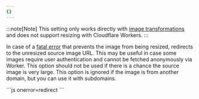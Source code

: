 ```yaml
---
{}
---
```



:::note[Note]
This setting only works directly with [image transformations](/images/transform-images/) and does not support resizing with Cloudflare Workers.
:::

In case of a [fatal error](/images/reference/troubleshooting/#error-responses-from-resizing) that prevents the image from being resized, redirects to the unresized source image URL. This may be useful in case some images require user authentication and cannot be fetched anonymously via Worker. This option should not be used if there is a chance the source image is very large. This option is ignored if the image is from another domain, but you can use it with subdomains.

<Tabs>
	<TabItem label="URL format">
		```js
		onerror=redirect
		```
	</TabItem>
</Tabs>
